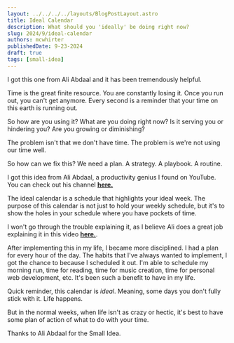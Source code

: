 ```yaml
---
layout: ../../../../layouts/BlogPostLayout.astro
title: Ideal Calendar
description: What should you 'ideally' be doing right now?
slug: 2024/9/ideal-calendar
authors: mcwhirter
publishedDate: 9-23-2024
draft: true
tags: [small-idea]
---
```


I got this one from Ali Abdaal and it has been tremendously helpful.



Time is the great finite resource. You are constantly losing it. Once you run out, you can't get anymore. Every second is a reminder that your time on this earth is running out.

So how are you using it? What are you doing right now? Is it serving you or hindering you? Are you growing or diminishing?

The problem isn't that we don't have time. The problem is we're not using our time well.

So how can we fix this? We need a plan. A strategy. A playbook. A routine.

I got this idea from Ali Abdaal, a productivity genius I found on YouTube. You can check out his channel [**here.**](https://www.youtube.com/@aliabdaal)

The ideal calendar is a schedule that highlights your ideal week. The purpose of this calendar is not just to hold your weekly schedule, but it's to show the holes in your schedule where you have pockets of time.

I won't go through the trouble explaining it, as I believe Ali does a great job explaining it in this video [**here.**](https://youtu.be/6o2tm00Ar8A?si=T_9rc0-fXjKBrDmD&t=395).

After implementing this in my life, I became more disciplined. I had a plan for every hour of the day. The habits that I've always wanted to implement, I got the chance to because I scheduled it out. I'm able to schedule my morning run, time for reading, time for music creation, time for personal web development, etc. It's been such a benefit to have in my life.

Quick reminder, this calendar is *ideal*. Meaning, some days you don't fully stick with it. Life happens.

But in the normal weeks, when life isn't as crazy or hectic, it's best to have some plan of action of what to do with your time.

Thanks to Ali Abdaal for the Small Idea.

